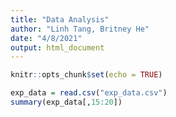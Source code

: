 ```yaml
---
title: "Data Analysis"
author: "Linh Tang, Britney He"
date: "4/8/2021"
output: html_document
---
```


```r
knitr::opts_chunk$set(echo = TRUE)
```

```r
exp_data = read.csv("exp_data.csv")
summary(exp_data[,15:20])
```